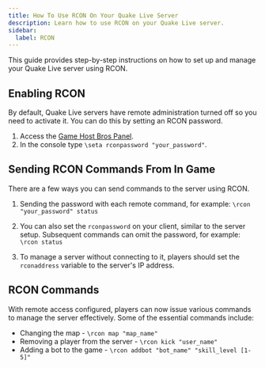 ```yaml
---
title: How To Use RCON On Your Quake Live Server
description: Learn how to use RCON on your Quake Live server.
sidebar:
  label: RCON
---
```


This guide provides step-by-step instructions on how to set up and manage your Quake Live server using RCON.

## Enabling RCON

By default, Quake Live servers have remote administration turned off so you need to activate it. You can do this by setting an RCON password.

1. Access the [Game Host Bros Panel](https://panel.gamehostbros.com/).
2. In the console type `\seta rconpassword "your_password"`.

## Sending RCON Commands From In Game

There are a few ways you can send commands to the server using RCON.

1. Sending the password with each remote command, for example:
`\rcon "your_password" status`

2. You can also set the `rconpassword` on your client, similar to the server setup. Subsequent commands can omit the password, for example:
`\rcon status`

3. To manage a server without connecting to it, players should set the `rconaddress` variable to the server's IP address.

## RCON Commands

With remote access configured, players can now issue various commands to manage the server effectively. Some of the essential commands include:

- Changing the map - `\rcon map "map_name"`
- Removing a player from the server - `\rcon kick "user_name"`
- Adding a bot to the game - `\rcon addbot "bot_name" "skill_level [1-5]"`

